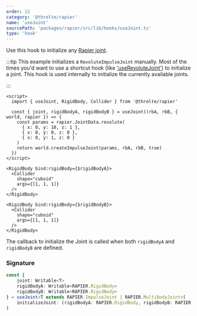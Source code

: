 ```yaml
---
order: 12
category: '@threlte/rapier'
name: 'useJoint'
sourcePath: 'packages/rapier/src/lib/hooks/useJoint.ts'
type: 'hook'
---
```


Use this hook to initialize any [Rapier joint](https://rapier.rs/docs/user_guides/javascript/joints).

:::tip
This example initializes a `RevoluteImpulseJoint` manually. Most of the times you'd want to use a
shortcut hook (like ['useRevoluteJoint'](/docs/reference/rapier/use-revolute-joint)) to initialize
a joint. This hook is used internally to initialize the currently available joints.

:::

```svelte
<script>
  import { useJoint, RigidBody, Collider } from '@threlte/rapier'

  const { joint, rigidBodyA, rigidBodyB } = useJoint((rbA, rbB, { world, rapier }) => {
    const params = rapier.JointData.revolute(
      { x: 0, y: 10, z: 1 },
      { x: 0, y: 0, z: 0 },
      { x: 0, y: 1, z: 0 }
    )
    return world.createImpulseJoint(params, rbA, rbB, true)
  })
</script>

<RigidBody bind:rigidBody={$rigidBodyA}>
  <Collider
    shape="cuboid"
    args={[1, 1, 1]}
  />
</RigidBody>

<RigidBody bind:rigidBody={$rigidBodyB}>
  <Collider
    shape="cuboid"
    args={[1, 1, 1]}
  />
</RigidBody>
```

The callback to initialize the Joint is called when both `rigidBodyA` and `rigidBodyB` are defined.

### Signature

```ts
const {
	joint: Writable<T>
	rigidBodyA: Writable<RAPIER.RigidBody>
	rigidBodyB: Writable<RAPIER.RigidBody>
} = useJoint<T extends RAPIER.ImpulseJoint | RAPIER.MultiBodyJoint>(
	initializeJoint: (rigidBodyA: RAPIER.RigidBody, rigidBodyB: RAPIER.RigidBody, RapierContext) => T
)
```
